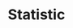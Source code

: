 ---
title: Statistic
category: Components
description: A component to display a statistic.
status: todo
---